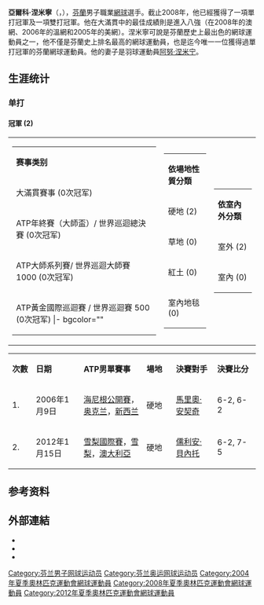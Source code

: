 {{noteTA
|G1=Tennis
|T=zh-hant:亞爾科·涅米寧; zh-hk:亞爾科·尼米倫; zh-hans:亚尔科·涅米宁; 
|1=zh-hant:亞爾科·涅米寧; zh-hk:亞爾科·尼米倫; zh-hans:亚尔科·涅米宁; 
}}
{{Infobox 网球
|姓名=亞爾科·涅米寧
|照片=JarkkoNieminen.JPG
|国籍={{FIN}}
|生年=1981年
|生日=7月23日
|出生地={{FIN}}[[马斯库|马斯库]]
|居住地={{FIN}}[[马斯库|马斯库]]
|身高=185
|体重=78
|持拍手=左
|反拍=雙手
|转职业年=2000年
|球拍=
|球衣=
|球鞋=
|单打最高排名=13（2006年7月10日）
|双打最高排名=42（2008年1月28日）
|现单打排名=61
|现双打排名=
|单打冠军头衔=1
|双打冠军头衔=1
|职业战绩=
|奖金=4,142,842[[美元|美元]]
|澳网最好成绩=八強（[[2008年澳洲網球公開賽男子單打比賽|2008]]）
|法网最好成绩=第四輪（2003）
|温网最好成绩=八強（[[2006年溫布頓網球錦標賽男子單打比賽|2006]]）
|美网最好成绩=八強（[[2005年美國網球公開賽男子單打比賽|2005]]）
|大满贯个数=
|奥运会最好成绩=
}}
'''亞爾科·涅米寧'''（{{lang-fi|'''Jarkko Nieminen'''}}，{{bd|1981年|7月23日}}），[[芬蘭|芬蘭]]男子職業[[網球|網球]]選手。截止2008年，他已經獲得了一項單打冠軍及一項雙打冠軍。他在大滿貫中的最佳成績則是進入八強（在2008年的澳網、2006年的溫網和2005年的美網）。涅米寧可說是芬蘭歷史上最出色的網球運動員之一，他不僅是芬蘭史上排名最高的網球運動員，也是迄今唯一一位獲得過單打冠軍的芬蘭網球運動員。他的妻子是羽球運動員[[阿努·涅米宁|阿努·涅米宁]]。

== 生涯统计 ==

=== 单打 ===
==== 冠軍 (2) ====
{|
| valign=top align=left |
{| class="wikitable" style="font-family:Arial" 
|- bgcolor="#eeeeee"
|'''赛事类别'''
|- bgcolor="#e5d1cb"
| 大滿貫賽事 (0次冠军)
|- bgcolor="ffffcc"
| ATP年終賽（大師盃）/ 世界巡迴總決賽 (0次冠军)
|- bgcolor="#dfe2e9"
| ATP大師系列賽/ 世界巡迴大師賽 1000 (0次冠军)
|- bgcolor="#d0f0c0"
| ATP黃金國際巡迴賽 / 世界巡迴賽 500 (0次冠军)
|- bgcolor=""
| ATP國際巡迴賽 / 世界巡迴賽 250 (2次冠军)
|}
| valign=top align=left |
{| class="wikitable" style="font-family:Arial"
|- bgcolor="#eeeeee"
|'''依場地性質分類'''
|-
| 硬地 (2)
|-
| 草地 (0)
|-
| 紅土 (0)
|-
| 室內地毯 (0)
|}
| valign=top  align=left |
{| class="wikitable" style="font-family:Arial"
|- bgcolor="#eeeeee"
|'''依室內外分類'''
|-
| 室外 (2)
|-
| 室內 (0)
|}
|}
{| class="wikitable"
|-
|width=50|'''次數'''
|width=125|'''日期'''
|width=200|'''ATP男單賽事'''
|width=75|'''場地'''
|width=125|'''決賽對手'''
|width=125|'''決賽比分'''
|- 
| 1.
| 2006年1月9日
| [[海尼根公開賽|海尼根公開賽]]，[[奥克兰|奥克兰]]，[[新西兰|新西兰]]
| 硬地
| {{flagicon|CRO}} [[馬里奧·安契奇|馬里奧·安契奇]]
| 6-2, 6-2
|- 
| 2.
| 2012年1月15日
| [[雪梨國際賽|雪梨國際賽]]，[[悉尼|雪梨]]，[[澳大利亞|澳大利亞]]
| 硬地
| {{flagicon|FRA}} [[儒利安·貝內托|儒利安·貝內托]]
| 6-2, 7-5
|}

== 参考资料 ==
{{reflist}}

== 外部連結 ==
{{commonscat|Jarkko Nieminen}}
* {{ATP|id=N289}}
* {{ITF Profile|id=10018551}}
* {{DavisCupplayerlink|id=10018551}}

{{Authority control}}
{{DEFAULTSORT:Nieminen, Jarkko}}
[[Category:芬兰男子网球运动员|Category:芬兰男子网球运动员]]
[[Category:芬兰奥运网球运动员|Category:芬兰奥运网球运动员]]
[[Category:2004年夏季奧林匹克運動會網球運動員|Category:2004年夏季奧林匹克運動會網球運動員]]
[[Category:2008年夏季奧林匹克運動會網球運動員|Category:2008年夏季奧林匹克運動會網球運動員]]
[[Category:2012年夏季奧林匹克運動會網球運動員|Category:2012年夏季奧林匹克運動會網球運動員]]